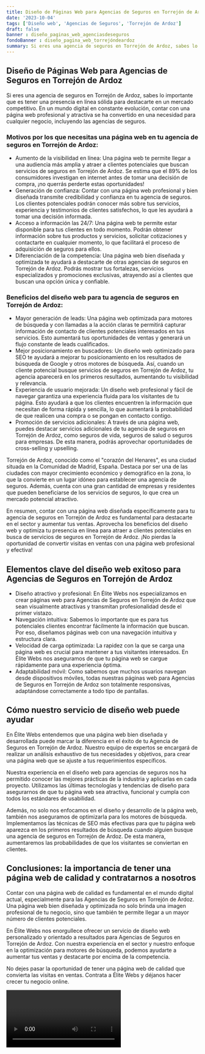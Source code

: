 ```yaml
---
title: Diseño de Páginas Web para Agencias de Seguros en Torrejón de Ardoz
date: '2023-10-04'
tags: ['Diseño web', 'Agencias de Seguros', 'Torrejón de Ardoz']
draft: false
banner : diseño_paginas_web_agenciasdeseguros
fondoBanner : diseño_pagina_web_torrejóndeardoz
summary: Si eres una agencia de seguros en Torrejón de Ardoz, sabes lo importante que es tener una presencia en línea sólida para destacarte en un mercado competitivo. En un mundo digital en constante evolución, contar con una página web profesional y atractiva se ha convertido en una necesidad para cualquier negocio, incluyendo las agencias de seguros.
---
```


## Diseño de Páginas Web para Agencias de Seguros en Torrejón de Ardoz

Si eres una agencia de seguros en Torrejón de Ardoz, sabes lo importante que es tener una presencia en línea sólida para destacarte en un mercado competitivo. En un mundo digital en constante evolución, contar con una página web profesional y atractiva se ha convertido en una necesidad para cualquier negocio, incluyendo las agencias de seguros.

### Motivos por los que necesitas una página web en tu agencia de seguros en Torrejón de Ardoz:

- Aumento de la visibilidad en línea: Una página web te permite llegar a una audiencia más amplia y atraer a clientes potenciales que buscan servicios de seguros en Torrejón de Ardoz. Se estima que el 89% de los consumidores investigan en internet antes de tomar una decisión de compra, ¡no querrás perderte estas oportunidades!
- Generación de confianza: Contar con una página web profesional y bien diseñada transmite credibilidad y confianza en tu agencia de seguros. Los clientes potenciales podrán conocer más sobre tus servicios, experiencia y testimonios de clientes satisfechos, lo que les ayudará a tomar una decisión informada.
- Acceso a información las 24/7: Una página web te permite estar disponible para tus clientes en todo momento. Podrán obtener información sobre tus productos y servicios, solicitar cotizaciones y contactarte en cualquier momento, lo que facilitará el proceso de adquisición de seguros para ellos.
- Diferenciación de la competencia: Una página web bien diseñada y optimizada te ayudará a destacarte de otras agencias de seguros en Torrejón de Ardoz. Podrás mostrar tus fortalezas, servicios especializados y promociones exclusivas, atrayendo así a clientes que buscan una opción única y confiable.

### Beneficios del diseño web para tu agencia de seguros en Torrejón de Ardoz:

- Mayor generación de leads: Una página web optimizada para motores de búsqueda y con llamadas a la acción claras te permitirá capturar información de contacto de clientes potenciales interesados en tus servicios. Esto aumentará tus oportunidades de ventas y generará un flujo constante de leads cualificados.
- Mejor posicionamiento en buscadores: Un diseño web optimizado para SEO te ayudará a mejorar tu posicionamiento en los resultados de búsqueda de Google y otros motores de búsqueda. Así, cuando un cliente potencial busque servicios de seguros en Torrejón de Ardoz, tu agencia aparecerá en los primeros resultados, aumentando tu visibilidad y relevancia.
- Experiencia de usuario mejorada: Un diseño web profesional y fácil de navegar garantiza una experiencia fluida para los visitantes de tu página. Esto ayudará a que los clientes encuentren la información que necesitan de forma rápida y sencilla, lo que aumentará la probabilidad de que realicen una compra o se pongan en contacto contigo.
- Promoción de servicios adicionales: A través de una página web, puedes destacar servicios adicionales de tu agencia de seguros en Torrejón de Ardoz, como seguros de vida, seguros de salud o seguros para empresas. De esta manera, podrás aprovechar oportunidades de cross-selling y upselling.

Torrejón de Ardoz, conocido como el "corazón del Henares", es una ciudad situada en la Comunidad de Madrid, España. Destaca por ser una de las ciudades con mayor crecimiento económico y demográfico en la zona, lo que la convierte en un lugar idóneo para establecer una agencia de seguros. Además, cuenta con una gran cantidad de empresas y residentes que pueden beneficiarse de los servicios de seguros, lo que crea un mercado potencial atractivo.

En resumen, contar con una página web diseñada específicamente para tu agencia de seguros en Torrejón de Ardoz es fundamental para destacarte en el sector y aumentar tus ventas. Aprovecha los beneficios del diseño web y optimiza tu presencia en línea para atraer a clientes potenciales en busca de servicios de seguros en Torrejón de Ardoz. ¡No pierdas la oportunidad de convertir visitas en ventas con una página web profesional y efectiva!

<GifSeo />

<Cta />

## Elementos clave del diseño web exitoso para Agencias de Seguros en Torrejón de Ardoz

- Diseño atractivo y profesional: En Élite Webs nos especializamos en crear páginas web para Agencias de Seguros en Torrejón de Ardoz que sean visualmente atractivas y transmitan profesionalidad desde el primer vistazo.
- Navegación intuitiva: Sabemos lo importante que es para tus potenciales clientes encontrar fácilmente la información que buscan. Por eso, diseñamos páginas web con una navegación intuitiva y estructura clara.
- Velocidad de carga optimizada: La rapidez con la que se carga una página web es crucial para mantener a tus visitantes interesados. En Élite Webs nos aseguramos de que tu página web se cargue rápidamente para una experiencia óptima.
- Adaptabilidad móvil: Como sabemos que muchos usuarios navegan desde dispositivos móviles, todas nuestras páginas web para Agencias de Seguros en Torrejón de Ardoz son totalmente responsivas, adaptándose correctamente a todo tipo de pantallas.

## Cómo nuestro servicio de diseño web puede ayudar

En Élite Webs entendemos que una página web bien diseñada y desarrollada puede marcar la diferencia en el éxito de tu Agencia de Seguros en Torrejón de Ardoz. Nuestro equipo de expertos se encargará de realizar un análisis exhaustivo de tus necesidades y objetivos, para crear una página web que se ajuste a tus requerimientos específicos.

Nuestra experiencia en el diseño web para agencias de seguros nos ha permitido conocer las mejores prácticas de la industria y aplicarlas en cada proyecto. Utilizamos las últimas tecnologías y tendencias de diseño para asegurarnos de que tu página web sea atractiva, funcional y cumpla con todos los estándares de usabilidad.

Además, no solo nos enfocamos en el diseño y desarrollo de la página web, también nos aseguramos de optimizarla para los motores de búsqueda. Implementamos las técnicas de SEO más efectivas para que tu página web aparezca en los primeros resultados de búsqueda cuando alguien busque una agencia de seguros en Torrejón de Ardoz. De esta manera, aumentaremos las probabilidades de que los visitantes se conviertan en clientes.

## Conclusiones: la importancia de tener una página web de calidad y contratarnos a nosotros

Contar con una página web de calidad es fundamental en el mundo digital actual, especialmente para las Agencias de Seguros en Torrejón de Ardoz. Una página web bien diseñada y optimizada no solo brinda una imagen profesional de tu negocio, sino que también te permite llegar a un mayor número de clientes potenciales.

En Élite Webs nos enorgullece ofrecer un servicio de diseño web personalizado y orientado a resultados para Agencias de Seguros en Torrejón de Ardoz. Con nuestra experiencia en el sector y nuestro enfoque en la optimización para motores de búsqueda, podemos ayudarte a aumentar tus ventas y destacarte por encima de la competencia.

No dejes pasar la oportunidad de tener una página web de calidad que convierta las visitas en ventas. Contrata a Élite Webs y déjanos hacer crecer tu negocio online.

<Video />

<CtaBot job='Agencias de Seguros' city='Torrejón de Ardoz'/>

<Gmaps query='Torrejón de Ardoz+españa+maps' />
